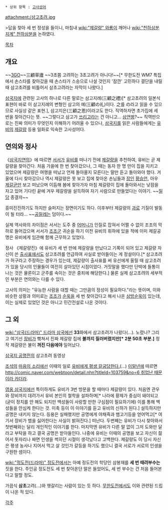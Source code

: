  * 상위 항목 : [[고사성어]]

attachment:/삼고초려.jpg

>답을 찾아 세 번 정성을 들이니, 마침내 [[wiki:"제갈량" 와룡]]이 깨어나 [[wiki:"천하삼분지계" 천하삼분]]을 논하였다.

[[목차]]
== 개요 ==
~~[[쓰리고|3GO]]~~三顧草廬
~~3초쯤 고려하는 3초고려가 아니다!~~[* 무한도전 WM7 특집에서 손스타를 찾아갔을 때 손스타가 스승으로 나설 것인지 '잠깐' 고민하다 결단을 내릴 때 삼고초려를 비틀어서 삼초고려라는 자막이 나왔다.]

[[삼국지]]에 관련된 고사의 하나로 다른 말로는 삼고지례(三顧之禮)[* 삼고초려의 일본식 표현이 바로 이 삼고지례의 변형인 삼고의 예(三顧の礼)이다. 之를 の라고 읽을 수 있으므로 사실상 같은 표현.], 삼고지은(三顧之恩)이라고도 한다. 직역하자면 초가집에 세 번을 찾아간다는 뜻. ~~그렇다고 삼고가 [[쓰리고]]라는 건 아니고... [[삼연벙]]?~~ 직역만으로는 진짜 의미가 무엇인지 이해하기 어려울 수 있으나, [[삼국지]]를 읽은 사람들에게는 [[유비]]의 [[제갈량]] 등용 일화로 익숙한 고사성어다.

== 연의와 정사 ==
《[[삼국지연의]]》에 따르면 [[서서]]가 [[유비]]를 떠나기 전에 [[제갈량]]을 추천하여, 유비는 곧 제갈량을 찾아간다. 처음 가을에 한 번 찾아갔으나, 그 때는 동자 한 명 만이 집을 지키고 있었으며 제갈량은 여행을 떠났고 언제 돌아올지 모른다는 말만 듣고 돌아와야 했다. 겨울에 다시 찾아갔으나 역시 제갈량은 못 보고 집에 찾아온 손님들과 [[장인]] [[황승언]], 아우 [[제갈균]]만 보고 떠났으며 이듬해 봄에 찾아가자 마침 제갈량이 집에 돌아와서는 낮잠을 자고 있어 기다린 끝에 겨우 제갈량을 설득하여 자기 사람으로 만들었다는 이야기. ~~[[밀당]] 종결자~~

흥미진진하기도 하지만 슬퍼지는 장면이기도 하다. 이후부터 제갈량의 [[과로]] 기질이 발동이 될 터라... ~~[[공밀레]]는 덤이다.~~

실제 역사와의 차이점은 서서는 도주 중 [[어머니]]가 인질로 잡혀서 어쩔 수 없이 조조의 막하로 들어갔으며 서서가 [[조조]]군 귀순을 하기 이전 유비의 휘하에 있을 적에 이미 제갈공명은 유비에게 임관해 함께 근무하고 있었다.

정사 《제갈량전》에 유비가 세 번 만에 제갈량을 만났다고 기록이 되어 있고 제갈량 자신이 쓴 [[출사표]]에서도 삼고초려를 언급하여 사실로 받아들이는 게 정설이다.[* 삼고초려가 허구라고 주장하는 경우가 있는데, 제갈량이 출사표를 써 유선에게 올릴 때 삼고초려가 있을 당시의 인물들이 여전히 살아있던 시점이었다. 거짓말을 했다만 단박에 들통이 나는 것은 물론이고 군주를 속이는 것은 중죄에 해당한다.] 물론 실제 삼고초려의 세부적인 부분은 연의와는 다를 수 있다.

고사의 의미는 "유능한 사람을 대할 때는 그만큼의 정성이 필요하다."라는 뜻이며, 이와 비슷한 상황과 의미로는 [[조조]]가 [[순욱]]을 세 번 찾아갔다고 해서 나온 [[삼방순욱]]이 있는데, 이는 실제로 있었던 것은 아니고 민간전설로 나온 것이다.

== 그 외 ==
{{{#!html
<iframe width="560" height="315" src="http://www.youtube.com/embed/UoQAq90x_Qg?rel=0" frameborder="0" allowfullscreen></iframe>
}}}

[[wiki:"삼국(드라마)" 드라마 삼국]]에선 '''33'''화에서 삼고초려가 나왔다(...). 노렸나? 그리고 여기선 [[장비]]가 빸쳐서 진짜 제갈량 집에 '''불까지 질러버렸지만[* 2분 50초 부분.]''' 정작 제갈량은 불이 '''꺼진 다음에야''' 일어났다.

{{{#!html
<iframe width="500" height="408" src="http://serviceapi.nmv.naver.com/flash/convertIframeTag.nhn?vid=437130E0139F14971F4F3A3096C5880C8545&outKey=V12108e4bd36896c3b1af6eca8529867bc689b28c41c4c54868506eca8529867bc689" frameborder="no" scrolling="no"></iframe>
}}}
[[삼국지 공명전]]의 삼고초려 동영상

[[조석]]의 [[마음의 소리]]에선 이때의 일로 [http://comic.naver.com/webtoon/detail.nhn?titleId=20853&no=30&weekday=tue 유비에게 평생 갈굼당한다.](...) [[이말년]]에 따르면 [[http://comic.naver.com/webtoon/detail.nhn?titleId=103759&no=6 취업난 때문이라 카더라]].

[[영웅 삼국지]]에선 특이하게도 유비가 3번 방문을 할 때마다 제갈량이 있다. 처음엔 관우와 장비까지 데려가서 유비 본인의 철학을 설파하며[* 나라에 황제가 중심이 돼야되고(굳이 정치를 안 해도 되지만 백성들이 사랑할 만한 구심점이 필요하기에) 이를 통해 백성들을 안심케 한다는 것. 미축 등이 이 이야기를 듣고 유비의 신하가 된다.] 설득하지만 공명은 내키지 않는다. 등용은 실패했지만 공명에게 야채죽과 뱀고기등을 얻어먹고[* 여기서 장비가 뱀을 싫어한다는 사실이 밝혀진다.] 떠난다. 두번째는 유비가 다시 찾아와서 첫번째와는 달리 개인적인 이야기를 한다. 마지막엔 유비가 다른 말 없이 그저 도와만 달라고 부탁을 하고 결국 공명은 받아들인다. 나중에 유비는 이때의 공명을 보고 자신이 젊어서 돗자리나 짜면 인생을 썩히던 시절이 생각났다고 고백한다. 제갈량도 이 당시 자신은 평생 농사나 지어서 먹고 살 것인가 갈등을 하기도 했으니 결국 서로가 서로의 인생을 구원한 셈이다.

[[wiki:"정도전(드라마)" 정도전]]에서는 아예 정도전의 학당인 삼봉재를 '''세 번 때려부수는''' 짓을 한다. 주인공 정도전도 세 번 찾아온단 말은 들었어도, 세 번 부수는 건 처음 들어본다고 말할 정도.

가끔식 '''삼초'''고려(...)와 헷갈리는 사람이 있는 듯 하다. [[무한도전]]에서도 이와 관련된 드립이 나온 적 있다.

[[각주]]
